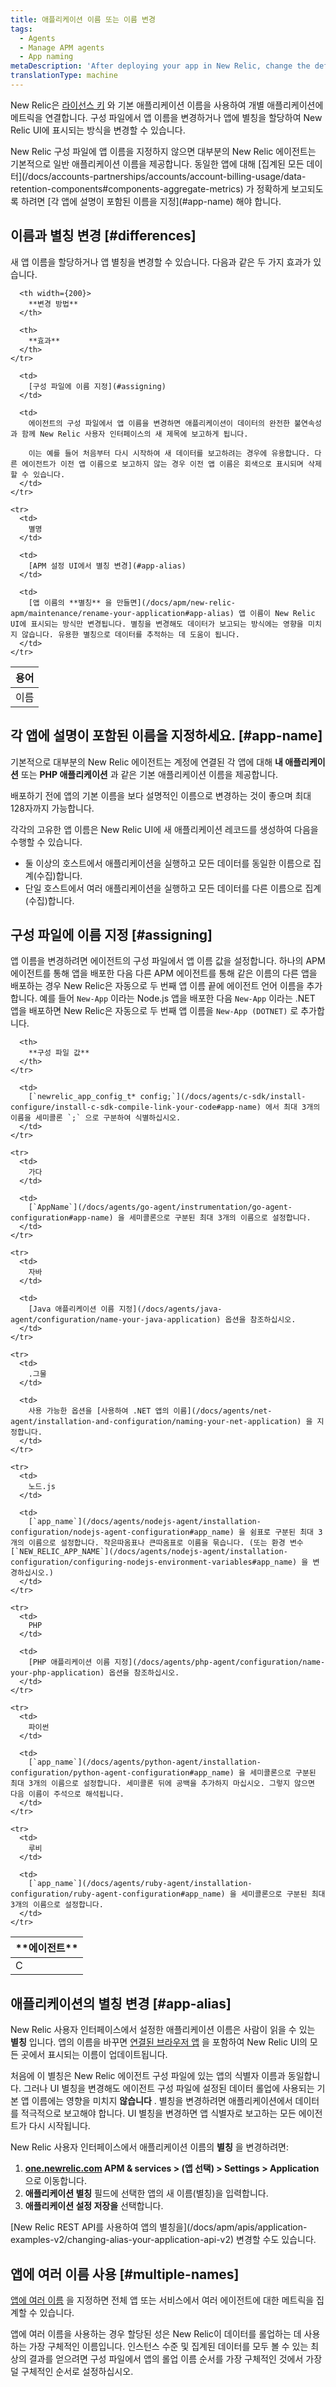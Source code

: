 ```yaml
---
title: 애플리케이션 이름 또는 이름 변경
tags:
  - Agents
  - Manage APM agents
  - App naming
metaDescription: 'After deploying your app in New Relic, change the default app name to something descriptive. You can also add an alias for your app.'
translationType: machine
---
```


New Relic은 [라이선스 키](/docs/apis/intro-apis/new-relic-api-keys/#ingest-license-key) 와 기본 애플리케이션 이름을 사용하여 개별 애플리케이션에 메트릭을 연결합니다. 구성 파일에서 앱 이름을 변경하거나 앱에 별칭을 할당하여 New Relic UI에 표시되는 방식을 변경할 수 있습니다.

<Callout variant="important">
  New Relic 구성 파일에 앱 이름을 지정하지 않으면 대부분의 New Relic 에이전트는 기본적으로 일반 애플리케이션 이름을 제공합니다. 동일한 앱에 대해 [집계된 모든 데이터](/docs/accounts-partnerships/accounts/account-billing-usage/data-retention-components#components-aggregate-metrics) 가 정확하게 보고되도록 하려면 [각 앱에 설명이 포함된 이름을 지정](#app-name) 해야 합니다.
</Callout>

## 이름과 별칭 변경 [#differences]

새 앱 이름을 할당하거나 앱 별칭을 변경할 수 있습니다. 다음과 같은 두 가지 효과가 있습니다.

<table>
  <thead>
    <tr>
      <th width={100}>
        용어
      </th>

      <th width={200}>
        **변경 방법**
      </th>

      <th>
        **효과**
      </th>
    </tr>
  </thead>

  <tbody>
    <tr>
      <td>
        이름
      </td>

      <td>
        [구성 파일에 이름 지정](#assigning)
      </td>

      <td>
        에이전트의 구성 파일에서 앱 이름을 변경하면 애플리케이션이 데이터의 완전한 불연속성과 함께 New Relic 사용자 인터페이스의 새 제목에 보고하게 됩니다.

        이는 예를 들어 처음부터 다시 시작하여 새 데이터를 보고하려는 경우에 유용합니다. 다른 에이전트가 이전 앱 이름으로 보고하지 않는 경우 이전 앱 이름은 회색으로 표시되며 삭제할 수 있습니다.
      </td>
    </tr>

    <tr>
      <td>
        별명
      </td>

      <td>
        [APM 설정 UI에서 별칭 변경](#app-alias)
      </td>

      <td>
        [앱 이름의 **별칭** 을 만들면](/docs/apm/new-relic-apm/maintenance/rename-your-application#app-alias) 앱 이름이 New Relic UI에 표시되는 방식만 변경됩니다. 별칭을 변경해도 데이터가 보고되는 방식에는 영향을 미치지 않습니다. 유용한 별칭으로 데이터를 추적하는 데 도움이 됩니다.
      </td>
    </tr>
  </tbody>
</table>

## 각 앱에 설명이 포함된 이름을 지정하세요. [#app-name]

기본적으로 대부분의 New Relic 에이전트는 계정에 연결된 각 앱에 대해 **내 애플리케이션** 또는 **PHP 애플리케이션** 과 같은 기본 애플리케이션 이름을 제공합니다.

<Callout variant="important">
  배포하기 전에 앱의 기본 이름을 보다 설명적인 이름으로 변경하는 것이 좋으며 최대 128자까지 가능합니다.
</Callout>

각각의 고유한 앱 이름은 New Relic UI에 새 애플리케이션 레코드를 생성하여 다음을 수행할 수 있습니다.

* 둘 이상의 호스트에서 애플리케이션을 실행하고 모든 데이터를 동일한 이름으로 집계(수집)합니다.
* 단일 호스트에서 여러 애플리케이션을 실행하고 모든 데이터를 다른 이름으로 집계(수집)합니다.

## 구성 파일에 이름 지정 [#assigning]

앱 이름을 변경하려면 에이전트의 구성 파일에서 앱 이름 값을 설정합니다. 하나의 APM 에이전트를 통해 앱을 배포한 다음 다른 APM 에이전트를 통해 같은 이름의 다른 앱을 배포하는 경우 New Relic은 자동으로 두 번째 앱 이름 끝에 에이전트 언어 이름을 추가합니다. 예를 들어 `New-App` 이라는 Node.js 앱을 배포한 다음 `New-App` 이라는 .NET 앱을 배포하면 New Relic은 자동으로 두 번째 앱 이름을 `New-App (DOTNET)` 로 추가합니다.

<table>
  <thead>
    <tr>
      <th width={100}>
        **에이전트**
      </th>

      <th>
        **구성 파일 값**
      </th>
    </tr>
  </thead>

  <tbody>
    <tr>
      <td>
        C
      </td>

      <td>
        [`newrelic_app_config_t* config;`](/docs/agents/c-sdk/install-configure/install-c-sdk-compile-link-your-code#app-name) 에서 최대 3개의 이름을 세미콜론 `;` 으로 구분하여 식별하십시오.
      </td>
    </tr>

    <tr>
      <td>
        가다
      </td>

      <td>
        [`AppName`](/docs/agents/go-agent/instrumentation/go-agent-configuration#app-name) 을 세미콜론으로 구분된 최대 3개의 이름으로 설정합니다.
      </td>
    </tr>

    <tr>
      <td>
        자바
      </td>

      <td>
        [Java 애플리케이션 이름 지정](/docs/agents/java-agent/configuration/name-your-java-application) 옵션을 참조하십시오.
      </td>
    </tr>

    <tr>
      <td>
        .그물
      </td>

      <td>
        사용 가능한 옵션을 [사용하여 .NET 앱의 이름](/docs/agents/net-agent/installation-and-configuration/naming-your-net-application) 을 지정합니다.
      </td>
    </tr>

    <tr>
      <td>
        노드.js
      </td>

      <td>
        [`app_name`](/docs/agents/nodejs-agent/installation-configuration/nodejs-agent-configuration#app_name) 을 쉼표로 구분된 최대 3개의 이름으로 설정합니다. 작은따옴표나 큰따옴표로 이름을 묶습니다. (또는 환경 변수 [`NEW_RELIC_APP_NAME`](/docs/agents/nodejs-agent/installation-configuration/configuring-nodejs-environment-variables#app_name) 을 변경하십시오.)
      </td>
    </tr>

    <tr>
      <td>
        PHP
      </td>

      <td>
        [PHP 애플리케이션 이름 지정](/docs/agents/php-agent/configuration/name-your-php-application) 옵션을 참조하십시오.
      </td>
    </tr>

    <tr>
      <td>
        파이썬
      </td>

      <td>
        [`app_name`](/docs/agents/python-agent/installation-configuration/python-agent-configuration#app_name) 을 세미콜론으로 구분된 최대 3개의 이름으로 설정합니다. 세미콜론 뒤에 공백을 추가하지 마십시오. 그렇지 않으면 다음 이름이 주석으로 해석됩니다.
      </td>
    </tr>

    <tr>
      <td>
        루비
      </td>

      <td>
        [`app_name`](/docs/agents/ruby-agent/installation-configuration/ruby-agent-configuration#app_name) 을 세미콜론으로 구분된 최대 3개의 이름으로 설정합니다.
      </td>
    </tr>
  </tbody>
</table>

## 애플리케이션의 별칭 변경 [#app-alias]

New Relic 사용자 인터페이스에서 설정한 애플리케이션 이름은 사람이 읽을 수 있는 **별칭** 입니다. 앱의 이름을 바꾸면 [연결된 브라우저 앱](/docs/browser/new-relic-browser/installation-configuration/rename-browser-apps) 을 포함하여 New Relic UI의 모든 곳에서 표시되는 이름이 업데이트됩니다.

처음에 이 별칭은 New Relic 에이전트 구성 파일에 있는 앱의 식별자 이름과 동일합니다. 그러나 UI 별칭을 변경해도 에이전트 구성 파일에 설정된 데이터 롤업에 사용되는 기본 앱 이름에는 영향을 미치지 **않습니다** . 별칭을 변경하려면 애플리케이션에서 데이터를 적극적으로 보고해야 합니다. UI 별칭을 변경하면 앱 식별자로 보고하는 모든 에이전트가 다시 시작됩니다.

New Relic 사용자 인터페이스에서 애플리케이션 이름의 **별칭** 을 변경하려면:

1. **[one.newrelic.com](https://one.newrelic.com/all-capabilities) APM & services > (앱 선택) > Settings > Application** 으로 이동합니다.
2. **애플리케이션 별칭** 필드에 선택한 앱의 새 이름(별칭)을 입력합니다.
3. **애플리케이션 설정 저장을** 선택합니다.

<Callout variant="tip">
  [New Relic REST API를 사용하여 앱의 별칭을](/docs/apm/apis/application-examples-v2/changing-alias-your-application-api-v2) 변경할 수도 있습니다.
</Callout>

## 앱에 여러 이름 사용 [#multiple-names]

[앱에 여러 이름](/docs/agents/manage-apm-agents/app-naming/use-multiple-names-app) 을 지정하면 전체 앱 또는 서비스에서 여러 에이전트에 대한 메트릭을 집계할 수 있습니다.

<Callout variant="important">
  앱에 여러 이름을 사용하는 경우 할당된 성은 New Relic이 데이터를 롤업하는 데 사용하는 가장 구체적인 이름입니다. 인스턴스 수준 및 집계된 데이터를 모두 볼 수 있는 최상의 결과를 얻으려면 구성 파일에서 앱의 롤업 이름 순서를 가장 구체적인 것에서 가장 덜 구체적인 순서로 설정하십시오.
</Callout>
